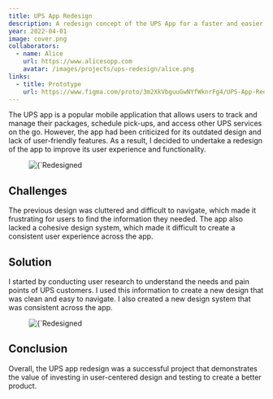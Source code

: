 ```yaml
---
title: UPS App Redesign
description: A redesign concept of the UPS App for a faster and easier way to send and track your packages.
year: 2022-04-01
image: cover.png
collaborators:
  - name: Alice
    url: https://www.alicesopp.com
    avatar: /images/projects/ups-redesign/alice.png
links:
  - title: Prototype
    url: https://www.figma.com/proto/3m2XkVbguuGwNYfWknrFg4/UPS-App-Redesign?page-id=138%3A18&node-id=707%3A12467&viewport=113%2C371%2C0.03&scaling=scale-down&starting-point-node-id=707%3A12467
---
```


The UPS app is a popular mobile application that allows users to track and manage their packages, schedule pick-ups, and access other UPS services on the go. However, the app had been criticized for its outdated design and lack of user-friendly features. As a result, I decided to undertake a redesign of the app to improve its user experience and functionality.

<figure>
    <Image 
        src={`/images/projects/ups-redesign/mockup.png`}
        alt={`Redesigned UPS Screens`}
        width={593}
        height={305}
        priority
    />
</figure>

## Challenges

The previous design was cluttered and difficult to navigate, which made it frustrating for users to find the information they needed. The app also lacked a cohesive design system, which made it difficult to create a consistent user experience across the app.

## Solution

I started by conducting user research to understand the needs and pain points of UPS customers. I used this information to create a new design that was clean and easy to navigate. I also created a new design system that was consistent across the app.

<figure>
    <Image 
        src={`/images/projects/ups-redesign/screens.png`}
        alt={`Redesigned UPS Screens`}
        width={593}
        height={305}
        className='dark:bg-titan-950 bg-zinc-50'
    />
</figure>

## Conclusion

Overall, the UPS app redesign was a successful project that demonstrates the value of investing in user-centered design and testing to create a better product.